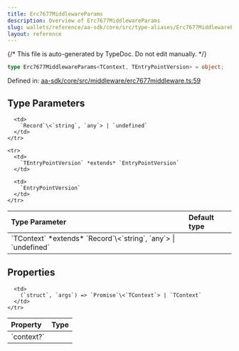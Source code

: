 ```yaml
---
title: Erc7677MiddlewareParams
description: Overview of Erc7677MiddlewareParams
slug: wallets/reference/aa-sdk/core/src/type-aliases/Erc7677MiddlewareParams
layout: reference
---
```


{/* This file is auto-generated by TypeDoc. Do not edit manually. */}

```ts
type Erc7677MiddlewareParams<TContext, TEntryPointVersion> = object;
```

Defined in: [aa-sdk/core/src/middleware/erc7677middleware.ts:59](https://github.com/alchemyplatform/aa-sdk/blob/08ef11b1fc98663df6a97fa93722c7f14b33f1cc/aa-sdk/core/src/middleware/erc7677middleware.ts#L59)

## Type Parameters

<table>
  <thead>
    <tr>
      <th align="left">Type Parameter</th>
      <th align="left">Default type</th>
    </tr>
  </thead>

  <tbody>
    <tr>
      <td>
        `TContext` *extends* `Record`\<`string`, `any`> | `undefined`
      </td>

      <td>
        `Record`\<`string`, `any`> | `undefined`
      </td>
    </tr>

    <tr>
      <td>
        `TEntryPointVersion` *extends* `EntryPointVersion`
      </td>

      <td>
        `EntryPointVersion`
      </td>
    </tr>

  </tbody>
</table>

## Properties

<table>
  <thead>
    <tr>
      <th align="left">Property</th>
      <th align="left">Type</th>
    </tr>
  </thead>

  <tbody>
    <tr>
      <td>
        <a id="context" /> `context?`
      </td>

      <td>
        (`struct`, `args`) => `Promise`\<`TContext`> | `TContext`
      </td>
    </tr>

  </tbody>
</table>
